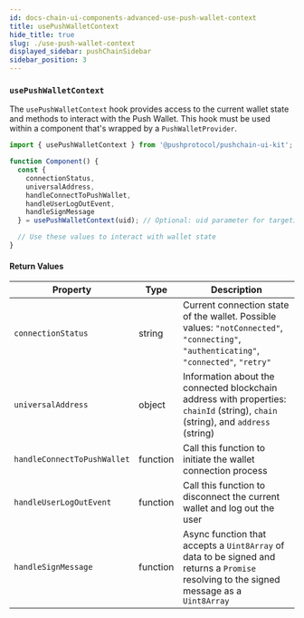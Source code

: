 ```yaml
---
id: docs-chain-ui-components-advanced-use-push-wallet-context
title: usePushWalletContext
hide_title: true
slug: ./use-push-wallet-context
displayed_sidebar: pushChainSidebar
sidebar_position: 3
---
```


### `usePushWalletContext`

The `usePushWalletContext` hook provides access to the current wallet state and methods to interact with the Push Wallet. This hook must be used within a component that's wrapped by a `PushWalletProvider`.

```jsx
import { usePushWalletContext } from '@pushprotocol/pushchain-ui-kit';

function Component() {
  const {
    connectionStatus,
    universalAddress,
    handleConnectToPushWallet,
    handleUserLogOutEvent,
    handleSignMessage
  } = usePushWalletContext(uid); // Optional: uid parameter for targeting a specific wallet instance

  // Use these values to interact with wallet state
}
```


#### Return Values

| Property | Type | Description |
|----------|------|-------------|
| `connectionStatus` | string | Current connection state of the wallet. Possible values: `"notConnected"`, `"connecting"`, `"authenticating"`, `"connected"`, `"retry"` |
| `universalAddress` | object | Information about the connected blockchain address with properties: `chainId` (string), `chain` (string), and `address` (string) |
| `handleConnectToPushWallet` | function | Call this function to initiate the wallet connection process |
| `handleUserLogOutEvent` | function | Call this function to disconnect the current wallet and log out the user |
| `handleSignMessage` | function | Async function that accepts a `Uint8Array` of data to be signed and returns a `Promise` resolving to the signed message as a `Uint8Array` |
